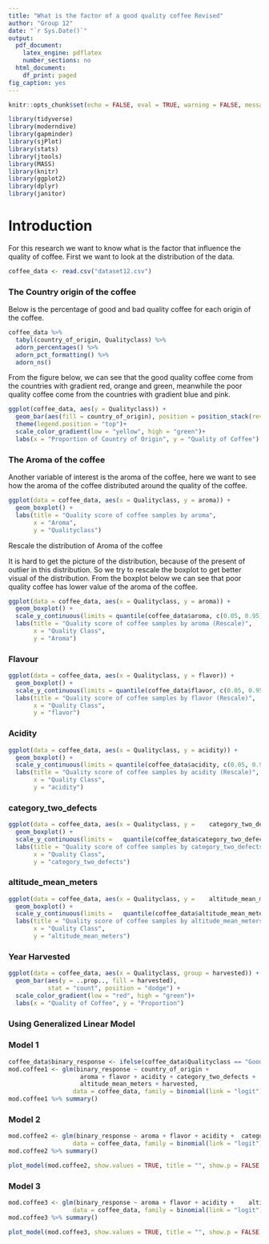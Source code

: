 ---
title: "What is the factor of a good quality coffee Revised"
author: "Group 12"
date: "`r Sys.Date()`"
output:
  pdf_document:
    latex_engine: pdflatex
    number_sections: no
  html_document:
    df_print: paged
fig_caption: yes
---

```{r setup, include=FALSE}
knitr::opts_chunk$set(echo = FALSE, eval = TRUE, warning = FALSE, message = FALSE, comment = NA)
```

```{r libraries}
library(tidyverse)
library(moderndive)
library(gapminder)
library(sjPlot)
library(stats)
library(jtools)
library(MASS)
library(knitr)
library(ggplot2)
library(dplyr)
library(janitor)

```

# Introduction {#sec:Intro}
For this research we want to know what is the factor that influence the quality of coffee. First we want to look at the distribution of the data.

```{r}
coffee_data <- read.csv("dataset12.csv")
```
### The Country origin of the coffee

Below is the percentage of good and bad quality coffee for each origin of the coffee.
```{r}
coffee_data %>% 
  tabyl(country_of_origin, Qualityclass) %>% 
  adorn_percentages() %>% 
  adorn_pct_formatting() %>% 
  adorn_ns()

```
From the figure below, we can see that the good quality coffee come from the countries with gradient red, orange and green, meanwhile the poor quality coffee come from the countries with gradient blue and pink.
```{r}

ggplot(coffee_data, aes(y = Qualityclass)) +
  geom_bar(aes(fill = country_of_origin), position = position_stack(reverse = TRUE)) +
  theme(legend.position = "top")+
  scale_color_gradient(low = "yellow", high = "green")+
  labs(x = "Proportion of Country of Origin", y = "Quality of Coffee")
```






###  The Aroma of the coffee

Another variable of interest is the aroma of the coffee, here we want to see how the aroma of the coffee distributed around the quality of the coffee.


```{r}
ggplot(data = coffee_data, aes(x = Qualityclass, y = aroma)) +
  geom_boxplot() +
  labs(title = "Quality score of coffee samples by aroma",
       x = "Aroma",
       y = "Qualityclass")
```
Rescale the distribution of Aroma of the coffee

It is hard to get the picture of the distribution, because of the present of outlier in this distribution. So we try to rescale the boxplot to get better visual of the distribution.
From the boxplot below we can see that poor quality coffee has lower value of the aroma of the coffee. 
```{r}
ggplot(data = coffee_data, aes(x = Qualityclass, y = aroma)) +
  geom_boxplot() +
  scale_y_continuous(limits = quantile(coffee_data$aroma, c(0.05, 0.95)))+
  labs(title = "Quality score of coffee samples by aroma (Rescale)",
       x = "Quality Class",
       y = "Aroma")
```


### Flavour


```{r}
ggplot(data = coffee_data, aes(x = Qualityclass, y = flavor)) +
  geom_boxplot() +
  scale_y_continuous(limits = quantile(coffee_data$flavor, c(0.05, 0.95)))+
  labs(title = "Quality score of coffee samples by flavor (Rescale)",
       x = "Quality Class",
       y = "flavor")
```




### Acidity


```{r}
ggplot(data = coffee_data, aes(x = Qualityclass, y = acidity)) +
  geom_boxplot() +
  scale_y_continuous(limits = quantile(coffee_data$acidity, c(0.05, 0.95)))+
  labs(title = "Quality score of coffee samples by acidity (Rescale)",
       x = "Quality Class",
       y = "acidity")
```




### category_two_defects


```{r}
ggplot(data = coffee_data, aes(x = Qualityclass, y =    category_two_defects)) +
  geom_boxplot() +
  scale_y_continuous(limits =   quantile(coffee_data$category_two_defects, c(0.05, 0.95)))+
  labs(title = "Quality score of coffee samples by category_two_defects (Rescale)",
       x = "Quality Class",
       y = "category_two_defects")
```




### altitude_mean_meters 



```{r}
ggplot(data = coffee_data, aes(x = Qualityclass, y =    altitude_mean_meters)) +
  geom_boxplot() +
  scale_y_continuous(limits =   quantile(coffee_data$altitude_mean_meters, c(0.05, 0.95),na.rm = TRUE))+
  labs(title = "Quality score of coffee samples by altitude_mean_meters (Rescale)",
       x = "Quality Class",
       y = "altitude_mean_meters")
```



### Year Harvested
```{r}
ggplot(data = coffee_data, aes(x = Qualityclass, group = harvested)) + 
  geom_bar(aes(y = ..prop.., fill = harvested), 
           stat = "count", position = "dodge") + 
  scale_color_gradient(low = "red", high = "green")+
  labs(x = "Quality of Coffee", y = "Proportion")
```



### Using Generalized Linear Model


### Model 1
```{r}
coffee_data$binary_response <- ifelse(coffee_data$Qualityclass == "Good", 1, 0)
mod.coffee1 <- glm(binary_response ~ country_of_origin +
                    aroma + flavor + acidity + category_two_defects +
                    altitude_mean_meters + harvested, 
                  data = coffee_data, family = binomial(link = "logit")) 
mod.coffee1 %>% summary()
```



### Model 2
```{r}
mod.coffee2 <- glm(binary_response ~ aroma + flavor + acidity +  category_two_defects + altitude_mean_meters + harvested, 
                  data = coffee_data, family = binomial(link = "logit")) 
mod.coffee2 %>% summary()

plot_model(mod.coffee2, show.values = TRUE, title = "", show.p = FALSE, value.offset = 0.25)
```


### Model 3
```{r}
mod.coffee3 <- glm(binary_response ~ aroma + flavor + acidity +    altitude_mean_meters + harvested, 
                  data = coffee_data, family = binomial(link = "logit")) 
mod.coffee3 %>% summary()

plot_model(mod.coffee3, show.values = TRUE, title = "", show.p = FALSE, value.offset = 0.25)
```
